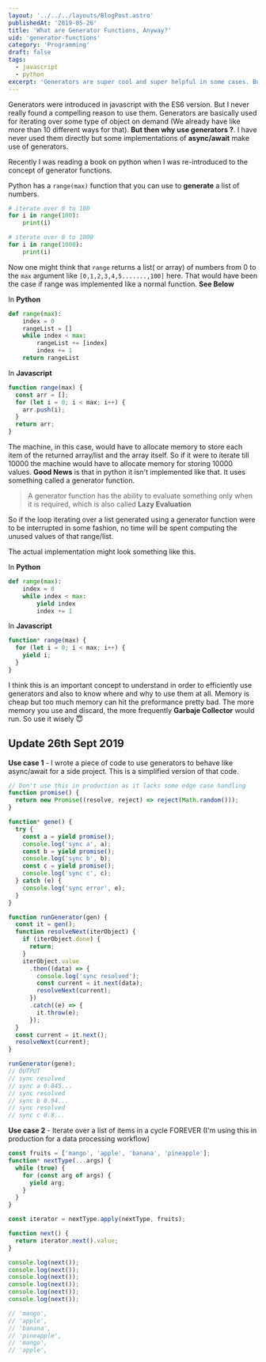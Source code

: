 ```yaml
---
layout: '../../../layouts/BlogPost.astro'
publishedAt: '2019-05-26'
title: 'What are Generator Functions, Anyway?'
uid: 'generator-functions'
category: 'Programming'
draft: false
tags:
  - javascript
  - python
excerpt: 'Generators are super cool and super helpful in some cases. But How?.'
---
```


Generators were introduced in javascript with the ES6 version. But I never really found
a compelling reason to use them.
Generators are basically used for iterating over some type of object on demand (We already have like more than 10 different ways for that).
**But then why use generators ?**. I have never used them directly but some implementations of **async/await** make use of generators.

Recently I was reading a book on python when I was re-introduced to the concept of generator functions.

Python has a `range(max)` function that you can use to **generate** a list of numbers.

```python
# iterate over 0 to 100
for i in range(100):
    print(i)

# iterate over 0 to 1000
for i in range(1000):
    print(i)
```

Now one might think that `range` returns a list( or array) of numbers from 0 to the `max` argument like `[0,1,2,3,4,5.......,100]` here.
That would have been the case if range was implemented like a normal function. **See Below**

In **Python**

```python
def range(max):
    index = 0
    rangeList = []
    while index < max:
        rangeList += [index]
        index += 1
    return rangeList
```

In **Javascript**

```js
function range(max) {
  const arr = [];
  for (let i = 0; i < max; i++) {
    arr.push(i);
  }
  return arr;
}
```

The machine, in this case, would have to allocate memory to store each item of the returned array/list and the array itself. So if it were to iterate till 10000 the machine would have
to allocate memory for storing 10000 values. **Good News** is that in python it isn't implemented like that. It uses something called a generator function.

> A generator function has the ability to evaluate something only when it is required, which is also called **Lazy Evaluation**

So if the loop iterating over a list generated using a generator function were to be interrupted in some fashion, no time will be spent computing the unused values of that range/list.

The actual implementation might look something like this.

In **Python**

```python
def range(max):
    index = 0
    while index < max:
        yield index
        index += 1
```

In **Javascript**

```js
function* range(max) {
  for (let i = 0; i < max; i++) {
    yield i;
  }
}
```

I think this is an important concept to understand in order to efficiently use generators and also to know where and why to use them at all. Memory is cheap but too much memory
can hit the preformance pretty bad. The more memory you use and discard, the more frequently **Garbaje Collector** would run. So use it wisely 😇

## Update 26th Sept 2019

**Use case 1** - I wrote a piece of code to use generators to behave like async/await for a side project.
This is a simplified version of that code.

```js
// Don't use this in production as it lacks some edge case handling
function promise() {
  return new Promise((resolve, reject) => reject(Math.random()));
}

function* gene() {
  try {
    const a = yield promise();
    console.log('sync a', a);
    const b = yield promise();
    console.log('sync b', b);
    const c = yield promise();
    console.log('sync c', c);
  } catch (e) {
    console.log('sync error', e);
  }
}

function runGenerator(gen) {
  const it = gen();
  function resolveNext(iterObject) {
    if (iterObject.done) {
      return;
    }
    iterObject.value
      .then((data) => {
        console.log('sync resolved');
        const current = it.next(data);
        resolveNext(current);
      })
      .catch((e) => {
        it.throw(e);
      });
  }
  const current = it.next();
  resolveNext(current);
}

runGenerator(gene);
// OUTPUT
// sync resolved
// sync a 0.845...
// sync resolved
// sync b 0.94...
// sync resolved
// sync c 0.8...
```

**Use case 2** - Iterate over a list of items in a cycle FOREVER (I'm using this in production for a data processing workflow)

```js
const fruits = ['mango', 'apple', 'banana', 'pineapple'];
function* nextType(...args) {
  while (true) {
    for (const arg of args) {
      yield arg;
    }
  }
}

const iterator = nextType.apply(nextType, fruits);

function next() {
  return iterator.next().value;
}

console.log(next());
console.log(next());
console.log(next());
console.log(next());
console.log(next());
console.log(next());

// 'mango',
// 'apple',
// 'banana',
// 'pineapple',
// 'mango',
// 'apple',
```
